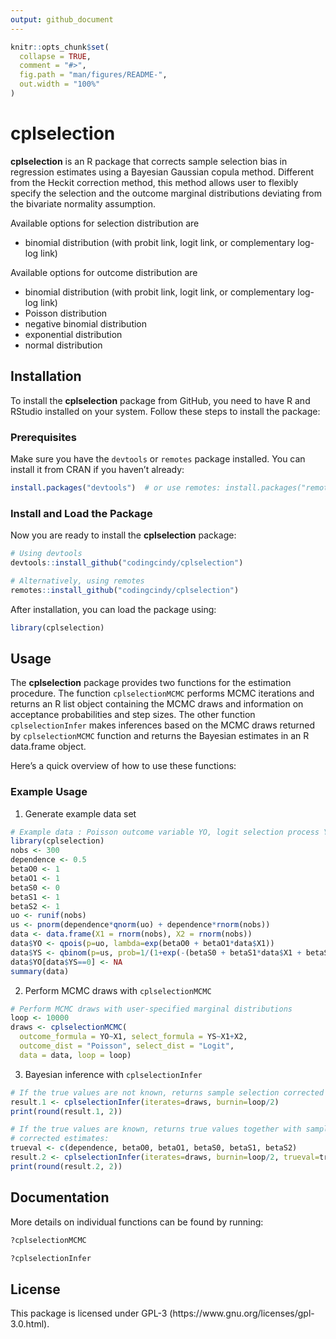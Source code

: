 ```yaml
---
output: github_document
---
```


<!-- README.md is generated from README.Rmd. Please edit that file -->

```r
knitr::opts_chunk$set(
  collapse = TRUE,
  comment = "#>",
  fig.path = "man/figures/README-",
  out.width = "100%"
)
```

# cplselection

<!-- badges: start -->
<!-- badges: end -->

**cplselection** is an R package that corrects sample selection bias in regression estimates using a Bayesian Gaussian copula method. Different from the Heckit correction method, this method allows user to flexibly specify the selection and the outcome marginal distributions deviating from the bivariate normality assumption. 

Available options for selection distribution are 

- binomial distribution (with probit link, logit link, or complementary log-log link)

Available options for outcome distribution are

- binomial distribution (with probit link, logit link, or complementary log-log link)
- Poisson distribution
- negative binomial distribution
- exponential distribution 
- normal distribution


## Installation

To install the **cplselection** package from GitHub, you need to have R and RStudio installed on your system. Follow these steps to install the package:

### Prerequisites

Make sure you have the `devtools` or `remotes` package installed. You can install it from CRAN if you haven't already:

```r
install.packages("devtools")  # or use remotes: install.packages("remotes")
``` 

### Install and Load the Package

Now you are ready to install the **cplselection** package:

``` r
# Using devtools
devtools::install_github("codingcindy/cplselection")

# Alternatively, using remotes
remotes::install_github("codingcindy/cplselection")
```

After installation, you can load the package using:

```r
library(cplselection)
```

## Usage

The **cplselection** package provides two functions for the estimation procedure. The function `cplselectionMCMC` performs MCMC iterations and returns an R list object containing the MCMC draws and information on acceptance probabilities and step sizes. The other function `cplselectionInfer` makes inferences based on the MCMC draws returned by `cplselectionMCMC` function and returns the Bayesian estimates in an R data.frame object.

Here’s a quick overview of how to use these functions: 

### Example Usage

1. Generate example data set
  ```r
  # Example data : Poisson outcome variable YO, logit selection process YS
  library(cplselection)
  nobs <- 300
  dependence <- 0.5
  betaO0 <- 1
  betaO1 <- 1
  betaS0 <- 0
  betaS1 <- 1
  betaS2 <- 1
  uo <- runif(nobs)
  us <- pnorm(dependence*qnorm(uo) + dependence*rnorm(nobs))
  data <- data.frame(X1 = rnorm(nobs), X2 = rnorm(nobs))
  data$YO <- qpois(p=uo, lambda=exp(betaO0 + betaO1*data$X1))
  data$YS <- qbinom(p=us, prob=1/(1+exp(-(betaS0 + betaS1*data$X1 + betaS2*data$X2))), size=1)
  data$YO[data$YS==0] <- NA
  summary(data)
  ```
2. Perform MCMC draws with `cplselectionMCMC`
  ```r
  # Perform MCMC draws with user-specified marginal distributions
  loop <- 10000
  draws <- cplselectionMCMC(
    outcome_formula = YO~X1, select_formula = YS~X1+X2,
    outcome_dist = "Poisson", select_dist = "Logit", 
    data = data, loop = loop)
  ```
3. Bayesian inference with `cplselectionInfer`
  ```r
  # If the true values are not known, returns sample selection corrected estimates:
  result.1 <- cplselectionInfer(iterates=draws, burnin=loop/2)
  print(round(result.1, 2))
  
  # If the true values are known, returns true values together with sample selection 
  # corrected estimates: 
  trueval <- c(dependence, betaO0, betaO1, betaS0, betaS1, betaS2)
  result.2 <- cplselectionInfer(iterates=draws, burnin=loop/2, trueval=trueval)
  print(round(result.2, 2))
  ```

## Documentation

More details on individual functions can be found by running: 

  ```r
  ?cplselectionMCMC
  
  ?cplselectionInfer
  ```

## License

This package is licensed under GPL-3 (https://www.gnu.org/licenses/gpl-3.0.html).
